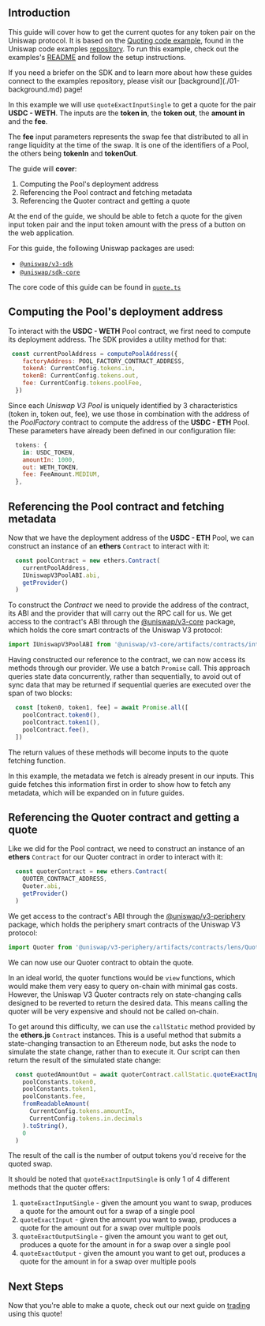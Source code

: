 
## Introduction

This guide will cover how to get the current quotes for any token pair on the Uniswap protocol. It is based on the [Quoting code example](https://github.com/Uniswap/examples/tree/main/v3-sdk/quoting), found in the Uniswap code examples [repository](https://github.com/Uniswap/examples). To run this example, check out the examples's [README](https://github.com/Uniswap/examples/blob/main/v3-sdk/minting-position/README.md) and follow the setup instructions.

<Callout type="info" emoji="ℹ️">
If you need a briefer on the SDK and to learn more about how these guides connect to the examples repository, please visit our [background](./01-background.md) page!
</Callout>

In this example we will use `quoteExactInputSingle` to get a quote for the pair **USDC - WETH**.
The inputs are the **token in**, the **token out**, the **amount in** and the **fee**.

The **fee** input parameters represents the swap fee that distributed to all in range liquidity at the time of the swap. It is one of the identifiers of a Pool, the others being **tokenIn** and **tokenOut**.

The guide will **cover**:

1. Computing the Pool's deployment address
2. Referencing the Pool contract and fetching metadata
3. Referencing the Quoter contract and getting a quote

At the end of the guide, we should be able to fetch a quote for the given input token pair and the input token amount with the press of a button on the web application.

For this guide, the following Uniswap packages are used:

- [`@uniswap/v3-sdk`](https://www.npmjs.com/package/@uniswap/v3-sdk)
- [`@uniswap/sdk-core`](https://www.npmjs.com/package/@uniswap/sdk-core)

The core code of this guide can be found in [`quote.ts`](https://github.com/Uniswap/examples/blob/main/v3-sdk/quoting/src/libs/quote.ts)

## Computing the Pool's deployment address

To interact with the **USDC - WETH** Pool contract, we first need to compute its deployment address.
The SDK provides a utility method for that:

```js copy
 const currentPoolAddress = computePoolAddress({
    factoryAddress: POOL_FACTORY_CONTRACT_ADDRESS,
    tokenA: CurrentConfig.tokens.in,
    tokenB: CurrentConfig.tokens.out,
    fee: CurrentConfig.tokens.poolFee,
  })
```


Since each *Uniswap V3 Pool* is uniquely identified by 3 characteristics (token in, token out, fee), we use those
in combination with the address of the *PoolFactory* contract to compute the address of the **USDC - ETH** Pool.
These parameters have already been defined in our configuration file:

```js copy
  tokens: {
    in: USDC_TOKEN,
    amountIn: 1000,
    out: WETH_TOKEN,
    fee: FeeAmount.MEDIUM,
  },
```

## Referencing the Pool contract and fetching metadata

Now that we have the deployment address of the **USDC - ETH** Pool, we can construct an instance of an **ethers** `Contract` to interact with it:

```js copy
  const poolContract = new ethers.Contract(
    currentPoolAddress,
    IUniswapV3PoolABI.abi,
    getProvider()
  )
```

To construct the *Contract* we need to provide the address of the contract, its ABI and the provider that will carry out the RPC call for us.
We get access to the contract's ABI through the [@uniswap/v3-core](https://www.npmjs.com/package/@uniswap/v3-core) package, which holds the core smart contracts of the Uniswap V3 protocol:

```js copy
import IUniswapV3PoolABI from '@uniswap/v3-core/artifacts/contracts/interfaces/IUniswapV3Pool.sol/IUniswapV3Pool.json'
```

Having constructed our reference to the contract, we can now access its methods through our provider.
We use a batch `Promise` call. This approach queries state data concurrently, rather than sequentially, to avoid out of sync data that may be returned if sequential queries are executed over the span of two blocks:

```js copy
  const [token0, token1, fee] = await Promise.all([
    poolContract.token0(),
    poolContract.token1(),
    poolContract.fee(),
  ])
```

The return values of these methods will become inputs to the quote fetching function.

<Callout emoji="👾">
In this example, the metadata we fetch is already present in our inputs. This guide fetches this information first in order to show how to fetch any metadata, which will be expanded on in future guides.
</Callout>

## Referencing the Quoter contract and getting a quote

Like we did for the Pool contract, we need to construct an instance of an **ethers** `Contract` for our Quoter contract in order to interact with it:

```js copy
  const quoterContract = new ethers.Contract(
    QUOTER_CONTRACT_ADDRESS,
    Quoter.abi,
    getProvider()
  )
```

We get access to the contract's ABI through the [@uniswap/v3-periphery](https://www.npmjs.com/package/@uniswap/v3-periphery) package, which holds the periphery smart contracts of the Uniswap V3 protocol:

```js copy
import Quoter from '@uniswap/v3-periphery/artifacts/contracts/lens/Quoter.sol/Quoter.json'
```

We can now use our Quoter contract to obtain the quote.

In an ideal world, the quoter functions would be `view` functions, which would make them very easy to query on-chain with minimal gas costs. However, the Uniswap V3 Quoter contracts rely on state-changing calls designed to be reverted to return the desired data. This means calling the quoter will be very expensive and should not be called on-chain.

To get around this difficulty, we can use the `callStatic` method provided by the **ethers.js** `Contract` instances.
This is a useful method that submits a state-changing transaction to an Ethereum node, but asks the node to simulate the state change, rather than to execute it. Our script can then return the result of the simulated state change:

```js copy
  const quotedAmountOut = await quoterContract.callStatic.quoteExactInputSingle(
    poolConstants.token0,
    poolConstants.token1,
    poolConstants.fee,
    fromReadableAmount(
      CurrentConfig.tokens.amountIn,
      CurrentConfig.tokens.in.decimals
    ).toString(),
    0
  )
```

The result of the call is the number of output tokens you'd receive for the quoted swap.

It should be noted that `quoteExactInputSingle` is only 1 of 4 different methods that the quoter offers:

1. `quoteExactInputSingle` - given the amount you want to swap, produces a quote for the amount out for a swap of a single pool
2. `quoteExactInput` - given the amount you want to swap, produces a quote for the amount out for a swap over multiple pools
3. `quoteExactOutputSingle` - given the amount you want to get out, produces a quote for the amount in for a swap over a single pool
4. `quoteExactOutput`  - given the amount you want to get out, produces a quote for the amount in for a swap over multiple pools

## Next Steps

Now that you're able to make a quote, check out our next guide on [trading](./executing_a_trade) using this quote!